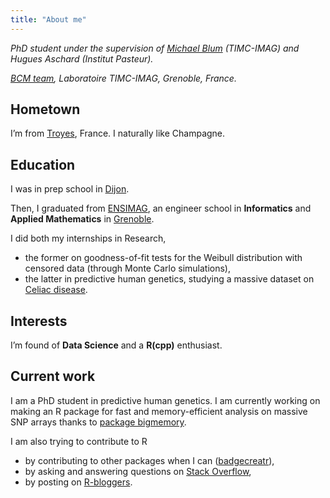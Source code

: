 ```yaml
---
title: "About me"
---
```


<address>
PhD student under the supervision of [Michael Blum](http://membres-timc.imag.fr/Michael.Blum/) (TIMC-IMAG) and Hugues Aschard (Institut Pasteur).

[BCM team](http://www-timc.imag.fr/rubrique44.html), Laboratoire TIMC-IMAG, Grenoble, France.

<SCRIPT LANGUAGE="JavaScript">
user = 'florian.prive.21';
site = 'gmail.com';
document.write('<a href=\"mailto:' + user + '@' + site + '\">');
document.write(user + '@' + site + '</a>');
</SCRIPT> 
</address>

## Hometown 

I'm from [Troyes](https://en.wikipedia.org/wiki/Troyes), France. 
I naturally like Champagne.

## Education

I was in prep school in [Dijon](https://en.wikipedia.org/wiki/Dijon).

Then, I graduated from [ENSIMAG](https://goo.gl/2aDwm1), an engineer school in __Informatics__ and __Applied Mathematics__ in [Grenoble](https://en.wikipedia.org/wiki/Grenoble). 

I did both my internships in Research, 

- the former on goodness-of-fit tests for the Weibull distribution with censored data (through Monte Carlo simulations),
- the latter in predictive human genetics, studying a massive dataset on [Celiac disease](https://en.wikipedia.org/wiki/Coeliac_disease).

## Interests 

I'm found of __Data Science__ and a __R(cpp)__ enthusiast.

## Current work

I am a PhD student in predictive human genetics.
I am currently working on making an R package for fast and memory-efficient
analysis on massive SNP arrays thanks to [package bigmemory](https://github.com/kaneplusplus/bigmemory).

I am also trying to contribute to R 

- by contributing to other packages when I can ([badgecreatr](https://github.com/RMHogervorst/badgecreatr)),
- by asking and answering questions on [Stack Overflow](http://stackoverflow.com/users/6103040/f-privé),
- by posting on [R-bloggers](https://www.r-bloggers.com/).